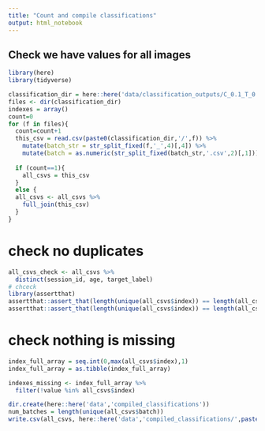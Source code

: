 ```yaml
---
title: "Count and compile classifications"
output: html_notebook
---
```


## Check we have values for all images
```r
library(here)
library(tidyverse)
```

```r
classification_dir = here::here('data/classification_outputs/C_0.1_T_0.1')
files <- dir(classification_dir) 
indexes = array()
count=0
for (f in files){
  count=count+1
  this_csv = read.csv(paste0(classification_dir,'/',f)) %>%
    mutate(batch_str = str_split_fixed(f,'_',4)[,4]) %>%
    mutate(batch = as.numeric(str_split_fixed(batch_str,'.csv',2)[,1]))
  
  if (count==1){
    all_csvs = this_csv
  }
  else {
  all_csvs <- all_csvs %>%
    full_join(this_csv)
  }
}
```


# check no duplicates
```R
all_csvs_check <- all_csvs %>%
  distinct(session_id, age, target_label)
# chceck
library(assertthat)
assertthat::assert_that(length(unique(all_csvs$index)) == length(all_csvs$index))
assertthat::assert_that(length(unique(all_csvs$index)) == length(all_csvs_check$target_label))
```

# check nothing is missing
```r
index_full_array = seq.int(0,max(all_csvs$index),1)
index_full_array = as.tibble(index_full_array)

indexes_missing <- index_full_array %>%
  filter(!value %in% all_csvs$index)
```



```r
dir.create(here::here('data','compiled_classifications'))
num_batches = length(unique(all_csvs$batch))
write.csv(all_csvs, here::here('data','compiled_classifications/',paste0('C_0.1_T_0.1','batchtotal_',as.character(num_batches),'.csv')))


```